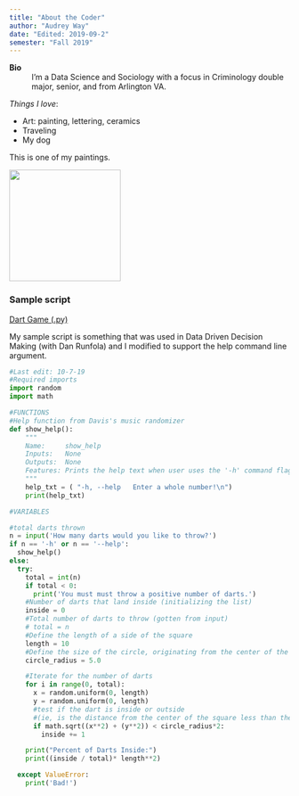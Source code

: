 ```yaml
---
title: "About the Coder"
author: "Audrey Way"
date: "Edited: 2019-09-2"
semester: "Fall 2019"
---
```

**Bio**
: I'm a Data Science and Sociology with a focus in Criminology double major, senior, and from Arlington VA.

*Things I love*:

-  Art: painting, lettering, ceramics
-  Traveling
-  My dog

This is one of my paintings.

![](https://lh3.googleusercontent.com/fs8ED_1QoQRRgqDm83lUYv0LAKoyqqPyM920avfo0eymwzX_ZC8ZgUtLamwbyjqM71KNfXMydaYtBxRogL0C6HzN3RZZU0DS3JbEXq3oBYDzNz5g8csdIFE6B4agqr63EHGLqLH-39WVGa5vKbEgV9RtUrHdzjjbl8trI-5tWgfLxpaxiSVTs7RraSxqkCOs_zhNVFoEf8Zj42IyWII2_qFLJmfDX238KX4H07FqXfS5aeb26vFliaD0GZN9gdPvoCkgrL00Kr-RPK6Y-Dyajo3rkK7mHLLeo-lQ7QPTd0kW3F59RXYhQH7clKae899vIz5gEIdooECJkGLA6gMnBV27LPYJ8k-JDbcTjn_kkXcm98Fk4pgeuyQgVBu9mdxrHT-P0hAAAxG85MNH95QBf1fnOyFSScfZSTEtT9o3XqGIYauxo7IhVaFLF_wOmfXOawy4ElV8c_yAbQ2oafzyfrdS6GZ_dtRQMZKJbE-6oETdwQRWCfAX5sVRHrVMttjyWkviJ8-YqMlJb1vKvCmnBsUoyWB5WxbaRbU7TcIh59e9XinHlN5Y5f6RIR0Muovk2q5eXT-nIT324NLHIiH_5QkVfL9tcB-OSLwep1DjwZK9D22lqeH3ICy416aHc2B44q8XyoCybF78YXf4z_PXX7KfWLoHNgQZSivDvgOtvzaIK_xs_il2Wf0FubcKGjPW3deZcPM7aCNraDYcQiddurq8L_HijXxRNPAeuxVJB6Pg2h2mbQ=w870-h869-no){width=200 height=200}

### Sample script
[Dart Game (.py)](scripts/darts.py)

My sample script is something that was used in Data Driven Decision Making (with Dan Runfola) and I modified to support the help command line argument.

```python
#Last edit: 10-7-19
#Required imports
import random
import math

#FUNCTIONS
#Help function from Davis's music randomizer
def show_help():
    """
    Name:     show_help
    Inputs:   None
    Outputs:  None
    Features: Prints the help text when user uses the '-h' command flag
    """
    help_txt = ( "-h, --help   Enter a whole number!\n")
    print(help_txt)

#VARIABLES

#total darts thrown
n = input('How many darts would you like to throw?')
if n == '-h' or n == '--help':
  show_help()
else:
  try:
    total = int(n)
    if total < 0:
      print('You must must throw a positive number of darts.')
    #Number of darts that land inside (initializing the list)
    inside = 0
    #Total number of darts to throw (gotten from input)
    # total = n
    #Define the length of a side of the square
    length = 10
    #Define the size of the circle, originating from the center of the square
    circle_radius = 5.0

    #Iterate for the number of darts
    for i in range(0, total):
      x = random.uniform(0, length)
      y = random.uniform(0, length)
      #test if the dart is inside or outside
      #(ie, is the distance from the center of the square less than the circle radius?)
      if math.sqrt((x**2) + (y**2)) < circle_radius*2:
        inside += 1

    print("Percent of Darts Inside:")
    print((inside / total)* length**2)

  except ValueError:
    print('Bad!')
```
